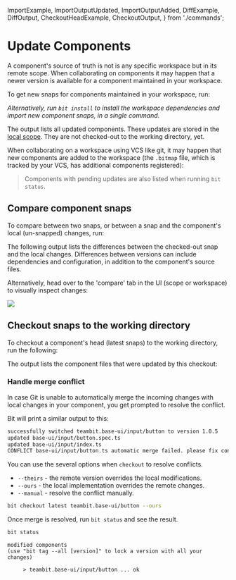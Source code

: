   ImportExample,
  ImportOutputUpdated,
  ImportOutputAdded,
  DiffExample,
  DiffOutput,
  CheckoutHeadExample,
  CheckoutOutput,
} from './commands';

# Update Components

A component's source of truth is not is any specific workspace but in its remote scope. When collaborating on components it may happen that a newer version is available for a component maintained in your workspace.

To get new snaps for components maintained in your workspace, run:

<ImportExample />

_Alternatively, run `bit install` to install the workspace dependencies and import new component snaps, in a single command._

The output lists all updated components. These updates are stored in the [local scope](/workspace/structure/local-scope). They are not checked-out to the working directory, yet.

<ImportOutputUpdated />

When collaborating on a workspace using VCS like git, it may happen that new components are added to the workspace (the `.bitmap` file, which is tracked by your VCS, has additional components registered):

<ImportOutputAdded />

> Components with pending updates are also listed when running `bit status`.

## Compare component snaps

To compare between two snaps, or between a snap and the component's local (un-snapped) changes, run:

<DiffExample />

<ExpandedDiff />

The following output lists the differences between the checked-out snap and the local changes.
Differences between versions can include dependencies and configuration, in addition to the component's source files.

<DiffOutput />

Alternatively, head over to the 'compare' tab in the UI (scope or workspace) to visually inspect changes:

<Image src={compare} />

## Checkout snaps to the working directory

To checkout a component's head (latest snaps) to the working directory, run the following:

<CheckoutHeadExample />

<ExpandedCheckout />

The output lists the component files that were updated by this checkout:

<CheckoutOutput />

### Handle merge conflict

In case Git is unable to automatically merge the incoming changes with local changes in your component, you get prompted to resolve the conflict.

Bit will print a similar output to this:

```bash
successfully switched teambit.base-ui/input/button to version 1.0.5
updated base-ui/input/button.spec.ts
updated base-ui/input/index.ts
CONFLICT base-ui/input/button.ts automatic merge failed. please fix conflicts manually and then tag the results.
```

You can use the several options when `checkout` to resolve conflicts.

- `--theirs` - the remote version overrides the local modifications.
- `--ours` - the local implementation overrides the remote changes.
- `--manual` - resolve the conflict manually.

```bash
bit checkout latest teambit.base-ui/button --ours
```

Once merge is resolved, run `bit status` and see the result.

```bash
bit status
```

```status
modified components
(use "bit tag --all [version]" to lock a version with all your changes)

     > teambit.base-ui/input/button ... ok
```
